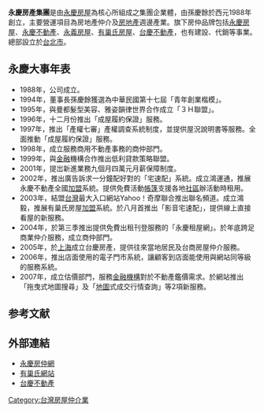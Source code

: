 {{Infobox Company 
| company_name = 永慶房屋<br>Yungching Real Estate Agency   
| company_type =  
| company_slogan =    
| founded = 1988年 
| location = [[台灣|台灣]]    
| key_people = [[孫慶餘|孫慶餘]] 集團董事長 
| industry = [[房屋仲介|房屋仲介]] 
| sales =     
| profit =     
| asset =     
| revenue =  
| market_value =   
| num_employees =     
| products = [[房屋仲介|房屋仲介]]<br>[[買屋|買屋]]<br>[[賣屋|賣屋]]<br>[[租屋|租屋]]<br>[[不動產|不動產]]   
| homepage = [http://www.yungching.com.tw/ www.yungching.com.tw] 
}}  

'''永慶房產集團'''是由[[永慶房屋|永慶房屋]]為核心所組成之集團企業體，由孫慶餘於西元1988年創立，主要營運項目為房地產仲介及[[房地產|房地產]]週邊產業。旗下房仲品牌包括[[永慶房屋|永慶房屋]]、[[永慶不動產|永慶不動產]]、[[永義房屋|永義房屋]]、[[有巢氏房屋|有巢氏房屋]]、[[台慶不動產|台慶不動產]]，也有建設、代銷等事業。總部設立於[[台北市|台北市]]。

== 永慶大事年表 ==
*1988年，公司成立。
*1994年，董事長孫慶餘獲選為中華民國第十七屆「青年創業楷模」。
*1995年，與曼都髮型美容、雅姿韻律世界合作成立「３Ｈ聯盟」。 
*1996年，十二月份推出「成屋履約保證」服務。 
*1997年，推出「產權七審」產權調查系統制度，並提供屋況說明書等服務。全面推動「成屋履約保證」服務。 
*1998年，成立服務商用不動產事務的商仲部門。 
*1999年，與[[金融|金融]]機構合作推出低利貸款策略聯盟。 
*2001年，提岀新進業務九個月四萬元月薪保障制度。 
*2002年，推出廣告訴求一分鐘配好對的「宅速配」系統。成立鴻運通，推展永慶不動產全國[[加盟|加盟]]系統。提供免費活動[[帳篷|帳篷]]支援各地[[社區|社區]]辦活動時租用。
*2003年，結盟[[台灣|台灣]]最大入口網站Yahoo！奇摩聯合推出聯名頻道。成立鴻毅，推展有巢氏房屋[[加盟|加盟]]系統。於八月首推出「影音宅速配」，提供線上直接看屋的新服務。
*2004年，於第三季推出提供免費出租刊登服務的「永慶租屋網」。於年底跨足商業仲介服務，成立商仲部門。
*2005年，於[[上海|上海]]成立台慶房產，提供往來當地居民及台商房屋仲介服務。
*2006年，推出店面使用的電子門市系統，讓顧客到店面能使用與網站同等級的服務系統。
*2007年，成立估價部門，服務[[金融機構|金融機構]]對於不動產鑑價需求。於網站推出「拖曳式地圖搜尋」及「[[地圖|地圖]]式成交行情查詢」等2項新服務。

==参考文献==
<div class="references-small">
<references />
</div>

== 外部連結 ==
* [http://www.yungching.com.tw 永慶房仲網] {{Wayback|url=http://www.yungching.com.tw/ |date=20210418000437 }}
* [http://www.u-trust.com.tw 有巢氏網站] {{Wayback|url=http://www.u-trust.com.tw/ |date=20210413175619 }}
* [https://www.taiching.com.tw/ 台慶不動產] {{Wayback|url=https://www.taiching.com.tw/ |date=20211204041529 }}

[[Category:台灣房屋仲介業|Category:台灣房屋仲介業]]